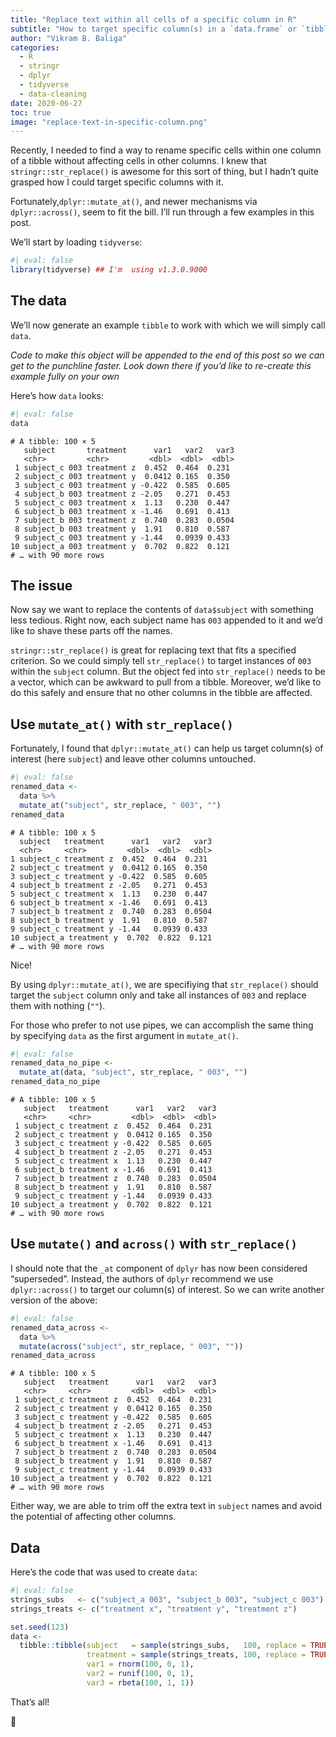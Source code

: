 ```yaml
---
title: "Replace text within all cells of a specific column in R"
subtitle: "How to target specific column(s) in a `data.frame` or `tibble` to replace text within"
author: "Vikram B. Baliga"
categories:
  - R
  - stringr
  - dplyr
  - tidyverse
  - data-cleaning
date: 2020-06-27
toc: true
image: "replace-text-in-specific-column.png"
---
```


Recently, I needed to find a way to rename specific cells within one column of a
tibble without affecting cells in other columns. I knew that
`stringr::str_replace()` is awesome for this sort of thing, but I hadn't quite
grasped how I could target specific columns with it.

Fortunately,`dplyr::mutate_at()`, and newer mechanisms via `dplyr::across()`,
seem to fit the bill. I'll run through a few examples in this post.

We'll start by loading `tidyverse`:

```r
#| eval: false
library(tidyverse) ## I'm  using v1.3.0.9000
```

## The data

We'll now generate an example `tibble` to work with which we will simply call
`data`.

*Code to make this object will be appended to the end of this post so we can get
to the punchline faster. Look down there if you'd like to re-create this example
fully on your own*

Here's how `data` looks:

```r
#| eval: false
data
```

    # A tibble: 100 × 5
       subject       treatment      var1   var2   var3
       <chr>         <chr>         <dbl>  <dbl>  <dbl>
     1 subject_c 003 treatment z  0.452  0.464  0.231 
     2 subject_c 003 treatment y  0.0412 0.165  0.350 
     3 subject_c 003 treatment y -0.422  0.585  0.605 
     4 subject_b 003 treatment z -2.05   0.271  0.453 
     5 subject_c 003 treatment x  1.13   0.230  0.447 
     6 subject_b 003 treatment x -1.46   0.691  0.413 
     7 subject_b 003 treatment z  0.740  0.283  0.0504
     8 subject_b 003 treatment y  1.91   0.810  0.587 
     9 subject_c 003 treatment y -1.44   0.0939 0.433 
    10 subject_a 003 treatment y  0.702  0.822  0.121 
    # … with 90 more rows

## The issue

Now say we want to replace the contents of `data$subject` with something less
tedious. Right now, each subject name has `003` appended to it and we'd like to
shave these parts off the names.

`stringr::str_replace()` is great for replacing text that fits a specified
criterion. So we could simply tell `str_replace()` to target instances of `003`
within the `subject` column. But the object fed into `str_replace()` needs to be
a vector, which can be awkward to pull from a tibble. Moreover, we'd like to do
this safely and ensure that no other columns in the tibble are affected.

## Use `mutate_at()` with `str_replace()`

Fortunately, I found that `dplyr::mutate_at()` can help us target column(s) of
interest (here `subject`) and leave other columns untouched.

```r
#| eval: false
renamed_data <- 
  data %>% 
  mutate_at("subject", str_replace, " 003", "")
renamed_data
```

    # A tibble: 100 x 5
      subject   treatment      var1   var2   var3
      <chr>     <chr>         <dbl>  <dbl>  <dbl>
    1 subject_c treatment z  0.452  0.464  0.231 
    2 subject_c treatment y  0.0412 0.165  0.350 
    3 subject_c treatment y -0.422  0.585  0.605 
    4 subject_b treatment z -2.05   0.271  0.453 
    5 subject_c treatment x  1.13   0.230  0.447 
    6 subject_b treatment x -1.46   0.691  0.413 
    7 subject_b treatment z  0.740  0.283  0.0504
    8 subject_b treatment y  1.91   0.810  0.587 
    9 subject_c treatment y -1.44   0.0939 0.433 
    10 subject_a treatment y  0.702  0.822  0.121 
    # … with 90 more rows

Nice!

By using `dplyr::mutate_at()`, we are specifiying that `str_replace()` should
target the `subject` column only and take all instances of `003` and replace
them with nothing (`""`).

For those who prefer to not use pipes, we can accomplish the same thing by
specifying `data` as the first argument in `mutate_at()`.

```r
#| eval: false
renamed_data_no_pipe <- 
  mutate_at(data, "subject", str_replace, " 003", "")
renamed_data_no_pipe
```

    # A tibble: 100 x 5
       subject   treatment      var1   var2   var3
       <chr>     <chr>         <dbl>  <dbl>  <dbl>
     1 subject_c treatment z  0.452  0.464  0.231 
     2 subject_c treatment y  0.0412 0.165  0.350 
     3 subject_c treatment y -0.422  0.585  0.605 
     4 subject_b treatment z -2.05   0.271  0.453 
     5 subject_c treatment x  1.13   0.230  0.447 
     6 subject_b treatment x -1.46   0.691  0.413 
     7 subject_b treatment z  0.740  0.283  0.0504
     8 subject_b treatment y  1.91   0.810  0.587 
     9 subject_c treatment y -1.44   0.0939 0.433 
    10 subject_a treatment y  0.702  0.822  0.121 
    # … with 90 more rows

## Use `mutate()` and `across()` with `str_replace()`

I should note that the `_at` component of `dplyr` has now been considered
"superseded". Instead, the authors of `dplyr` recommend we use `dplyr::across()`
to target our column(s) of interest. So we can write another version of the
above:

```r
#| eval: false
renamed_data_across <-
  data %>%
  mutate(across("subject", str_replace, " 003", ""))
renamed_data_across
```

    # A tibble: 100 x 5
       subject   treatment      var1   var2   var3
       <chr>     <chr>         <dbl>  <dbl>  <dbl>
     1 subject_c treatment z  0.452  0.464  0.231 
     2 subject_c treatment y  0.0412 0.165  0.350 
     3 subject_c treatment y -0.422  0.585  0.605 
     4 subject_b treatment z -2.05   0.271  0.453 
     5 subject_c treatment x  1.13   0.230  0.447 
     6 subject_b treatment x -1.46   0.691  0.413 
     7 subject_b treatment z  0.740  0.283  0.0504
     8 subject_b treatment y  1.91   0.810  0.587 
     9 subject_c treatment y -1.44   0.0939 0.433 
    10 subject_a treatment y  0.702  0.822  0.121 
    # … with 90 more rows

Either way, we are able to trim off the extra text in `subject` names and avoid
the potential of affecting other columns.

## Data

Here's the code that was used to create `data`:

```r
#| eval: false
strings_subs   <- c("subject_a 003", "subject_b 003", "subject_c 003")
strings_treats <- c("treatment x", "treatment y", "treatment z")

set.seed(123)
data <- 
  tibble::tibble(subject   = sample(strings_subs,   100, replace = TRUE),
                 treatment = sample(strings_treats, 100, replace = TRUE),
                 var1 = rnorm(100, 0, 1),
                 var2 = runif(100, 0, 1),
                 var3 = rbeta(100, 1, 1))
```

That's all!

🐢
